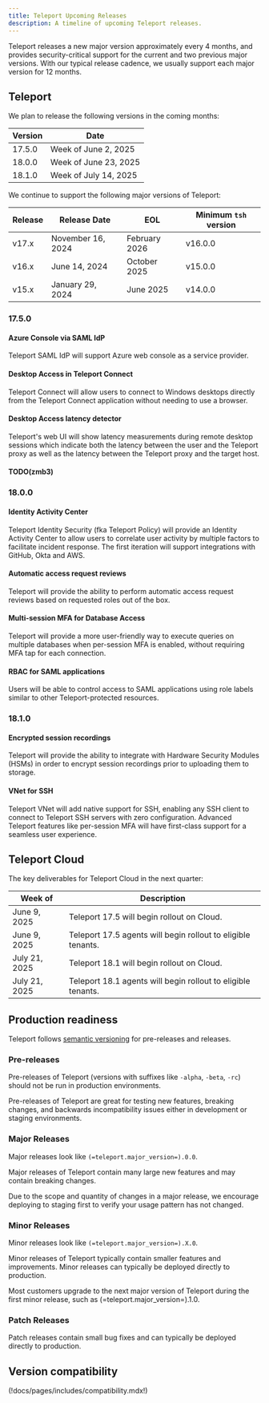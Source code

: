 ```yaml
---
title: Teleport Upcoming Releases
description: A timeline of upcoming Teleport releases.
---
```


Teleport releases a new major version approximately every 4 months, and provides
security-critical support for the current and two previous major versions. With
our typical release cadence, we usually support each major version for 12
months.

## Teleport

We plan to release the following versions in the coming months:

| Version | Date                  |
|---------|-----------------------|
| 17.5.0  | Week of June 2, 2025  |
| 18.0.0  | Week of June 23, 2025 |
| 18.1.0  | Week of July 14, 2025 |

We continue to support the following major versions of Teleport:

| Release | Release Date      | EOL            | Minimum `tsh` version |
|---------|-------------------|----------------|-----------------------|
| v17.x   | November 16, 2024 | February 2026  | v16.0.0               |
| v16.x   | June 14, 2024     | October 2025   | v15.0.0               |
| v15.x   | January 29, 2024  | June 2025      | v14.0.0               |

### 17.5.0

#### Azure Console via SAML IdP

Teleport SAML IdP will support Azure web console as a service provider.

#### Desktop Access in Teleport Connect

Teleport Connect will allow users to connect to Windows desktops directly from
the Teleport Connect application without needing to use a browser.

#### Desktop Access latency detector

Teleport's web UI will show latency measurements during remote desktop sessions
which indicate both the latency between the user and the Teleport proxy as well
as the latency between the Teleport proxy and the target host.

#### TODO(zmb3)

### 18.0.0

#### Identity Activity Center

Teleport Identity Security (fka Teleport Policy) will provide an Identity Activity
Center to allow users to correlate user activity by multiple factors to facilitate
incident response. The first iteration will support integrations with GitHub, Okta
and AWS.

#### Automatic access request reviews

Teleport will provide the ability to perform automatic access request reviews based
on requested roles out of the box.

#### Multi-session MFA for Database Access

Teleport will provide a more user-friendly way to execute queries on multiple
databases when per-session MFA is enabled, without requiring MFA tap for each
connection.

#### RBAC for SAML applications

Users will be able to control access to SAML applications using role labels
similar to other Teleport-protected resources.

### 18.1.0

#### Encrypted session recordings

Teleport will provide the ability to integrate with Hardware Security Modules
(HSMs) in order to encrypt session recordings prior to uploading them to storage.

#### VNet for SSH

Teleport VNet will add native support for SSH, enabling any SSH client to connect
to Teleport SSH servers with zero configuration. Advanced Teleport features like
per-session MFA will have first-class support for a seamless user experience.

## Teleport Cloud

The key deliverables for Teleport Cloud in the next quarter:

| Week of       | Description                                                  |
|---------------|--------------------------------------------------------------|
| June 9, 2025  | Teleport 17.5 will begin rollout on Cloud.                   |
| June 9, 2025  | Teleport 17.5 agents will begin rollout to eligible tenants. |
| July 21, 2025 | Teleport 18.1 will begin rollout on Cloud.                   |
| July 21, 2025 | Teleport 18.1 agents will begin rollout to eligible tenants. |

## Production readiness

Teleport follows [semantic versioning](https://semver.org) for pre-releases and
releases.

### Pre-releases

Pre-releases of Teleport (versions with suffixes like `-alpha`, `-beta`, `-rc`)
should not be run in production environments.

Pre-releases of Teleport are great for testing new features, breaking changes,
and backwards incompatibility issues either in development or staging
environments.

### Major Releases

Major releases look like `(=teleport.major_version=).0.0`.

Major releases of Teleport contain many large new features and may contain
breaking changes.

Due to the scope and quantity of changes in a major release, we encourage
deploying to staging first to verify your usage pattern has not changed.

### Minor Releases

Minor releases look like `(=teleport.major_version=).X.0`.

Minor releases of Teleport typically contain smaller features and improvements.
Minor releases can typically be deployed directly to production.

Most customers upgrade to the next major version of Teleport during the first
minor release, such as (=teleport.major_version=).1.0.

### Patch Releases

Patch releases contain small bug fixes and can typically be deployed directly
to production.

## Version compatibility

(!docs/pages/includes/compatibility.mdx!)

